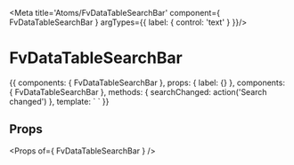 
<Meta title='Atoms/FvDataTableSearchBar' component={ FvDataTableSearchBar } argTypes={{
  label: { control: 'text' }
}}/>

# FvDataTableSearchBar

<Canvas>
<Story name='Common' height='150px' args={{
  label: 'Label'
}}>{{
  components: { FvDataTableSearchBar },
  props: {
    label: {}
  },
  components: { FvDataTableSearchBar },
  methods: {
    searchChanged: action('Search changed')
  },
  template: `<FvDataTableSearchBar
    :label="label"
    @dataTableSearchBar:changed="searchChanged"
  >
  </FvDataTableSearchBar>`
}}</Story>
</Canvas>

## Props

<Props of={ FvDataTableSearchBar } />
